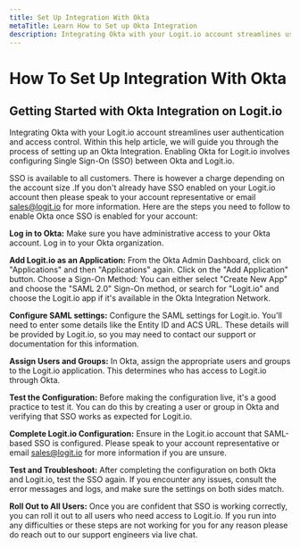 ```yaml
---
title: Set Up Integration With Okta
metaTitle: Learn How to Set up Okta Integration
description: Integrating Okta with your Logit.io account streamlines user authentication and access control. Learn how to set up and configure Okta for Logit.io.
---
```


# How To Set Up Integration With Okta

## Getting Started with Okta Integration on Logit.io

Integrating Okta with your Logit.io account streamlines user authentication 
and access control. Within this help article, we will guide you through the 
process of setting up an Okta Integration. Enabling Okta for Logit.io involves 
configuring Single Sign-On (SSO) between Okta and Logit.io.

SSO is available to all customers. There is however a charge depending on the 
account size .If you don't already have SSO enabled on your Logit.io account 
then please speak to your account representative or email [sales@logit.io](mailto:sales@logit.io) for more information.
Here are the steps you need to follow to enable Okta once SSO is enabled for your account:

**Log in to Okta:** Make sure you have administrative access to your Okta account. Log in to your Okta organization.

**Add Logit.io as an Application:** From the Okta Admin Dashboard, click on "Applications" and then "Applications" again. Click on the "Add Application" button. Choose a Sign-On Method: You can either select "Create New App" and choose the "SAML 2.0" Sign-On method, or search for "Logit.io" and choose the Logit.io app if it's available in the Okta Integration Network.

**Configure SAML settings:** Configure the SAML settings for Logit.io. You'll need to enter some details like the Entity ID and ACS URL. These details will be provided by Logit.io, so you may need to contact our support or documentation for this information.

**Assign Users and Groups:** In Okta, assign the appropriate users and groups to the Logit.io application. This determines who has access to Logit.io through Okta.

**Test the Configuration:** Before making the configuration live, it's a good practice to test it. You can do this by creating a user or group in Okta and verifying that SSO works as expected for Logit.io.

**Complete Logit.io Configuration:** Ensure in the Logit.io account that SAML-based SSO is configured. Please speak to your account representative or email [sales@logit.io](mailto:sales@logit.io) for more information if you are unsure.

**Test and Troubleshoot:** After completing the configuration on both Okta and Logit.io, test the SSO again. If you encounter any issues, consult the error messages and logs, and make sure the settings on both sides match.

**Roll Out to All Users:** Once you are confident that SSO is working correctly, you can roll it out to all users who need access to Logit.io.
If you run into any difficulties or these steps are not working for you for any reason please do reach out to our support engineers via live chat.